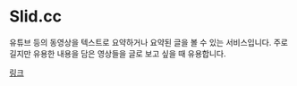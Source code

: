 
<BackTop />

# Slid.cc

유튜브 등의 동영상을 텍스트로 요약하거나 요약된 글을 볼 수 있는 서비스입니다. 주로 길지만 유용한 내용을 담은 영상들을 글로 보고 싶을 때 유용합니다.

[링크](https://www.slid.cc/ko)

<Comment />
